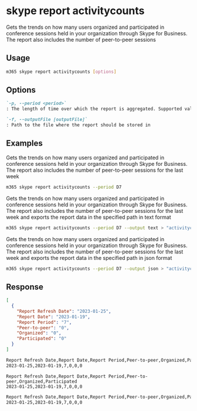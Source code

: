 
# skype report activitycounts

Gets the trends on how many users organized and participated in conference sessions held in your organization through Skype for Business. The report also includes the number of peer-to-peer sessions

## Usage

```sh
m365 skype report activitycounts [options]
```

## Options

```md defintion-list
`-p, --period <period>`
: The length of time over which the report is aggregated. Supported values `D7,D30,D90,D180`

`-f, --outputFile [outputFile]`
: Path to the file where the report should be stored in
```

<Global />

## Examples

Gets the trends on how many users organized and participated in conference sessions held in your organization through Skype for Business. The report also includes the number of peer-to-peer sessions for the last week

```sh
m365 skype report activitycounts --period D7
```

Gets the trends on how many users organized and participated in conference sessions held in your organization through Skype for Business. The report also includes the number of peer-to-peer sessions for the last week and exports the report data in the specified path in text format

```sh
m365 skype report activitycounts --period D7 --output text > "activitycounts.txt"
```

Gets the trends on how many users organized and participated in conference sessions held in your organization through Skype for Business. The report also includes the number of peer-to-peer sessions for the last week and exports the report data in the specified path in json format

```sh
m365 skype report activitycounts --period D7 --output json > "activitycounts.json"
```

## Response

<Tabs>
  <TabItem value="JSON">

  ```json
  [
    {
      "Report Refresh Date": "2023-01-25",
      "Report Date": "2023-01-19",
      "Report Period": "7",
      "Peer-to-peer": "0",
      "Organized": "0",
      "Participated": "0"
    }
  ]
  ```

  </TabItem>
  <TabItem value="Text">

  ```txt
  Report Refresh Date,Report Date,Report Period,Peer-to-peer,Organized,Participated
  2023-01-25,2023-01-19,7,0,0,0
  ```

  </TabItem>
  <TabItem value="CSV">

  ```csv
  Report Refresh Date,Report Date,Report Period,Peer-to-peer,Organized,Participated
  2023-01-25,2023-01-19,7,0,0,0
  ```

  </TabItem>
  <TabItem value="Markdown">

  ```md
  Report Refresh Date,Report Date,Report Period,Peer-to-peer,Organized,Participated
  2023-01-25,2023-01-19,7,0,0,0
  ```

  </TabItem>
</Tabs>


